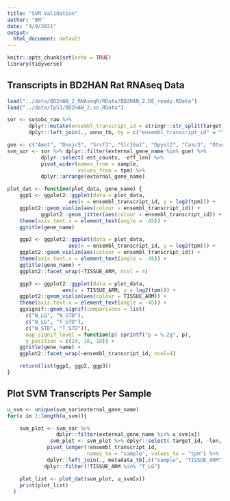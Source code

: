 ```yaml
---
title: "SVM Validation"
author: "BM"
date: "4/9/2021"
output:
  html_document: default
---
```


```r
knitr::opts_chunk$set(echo = TRUE)
library(tidyverse)
```

## Transcripts in BD2HAN Rat RNAseq Data

```r
load("../data/BD2HAN_2_RNAseqR/RData/BD2HAN_2.DE_ready.RData")
load("../data/Tp53/BD2HAN_2.so.RData")

sor <- so$obs_raw %>%
       dplyr::mutate(ensembl_transcript_id = stringr::str_split(target_id, "\\.", simplify = TRUE)[, 1]) %>%
       dplyr::left_join(., anno_tb, by = c("ensembl_transcript_id" = "target_id"))

goe <- c("Amot", "Dnajc5", "Srsf3", "Slc16a1", "Dpysl2", "Casc3", "Otud4", "Map4", "Slc39a7", "Leo1", "Rnmt", "Srsf6", "Rrbp1", "Hnrnpc", "Dusp9", "Ctnna1", "Bin2", "Itsn1", "Crtc3", "Rras2", "Lrp2", "Stt3b", "Utf1", "PrLZ", "Smc3", "Arhgap17", "Dcp1a")
svm_sor <- sor %>% dplyr::filter(external_gene_name %in% goe) %>%
           dplyr::select(-est_counts, -eff_len) %>%
           pivot_wider(names_from = sample,
                       values_from = tpm) %>%
           dplyr::arrange(external_gene_name)
```

```r
plot_dat <- function(plot_data, gene_name) {
    ggp1 <- ggplot2::ggplot(data = plot_data,
                    aes(x = ensembl_transcript_id, y = log2(tpm))) +
    ggplot2::geom_violin(aes(colour = ensembl_transcript_id)) +
           ggplot2::geom_jitter(aes(colour = ensembl_transcript_id)) +
    theme(axis.text.x = element_text(angle = -45)) +
    ggtitle(gene_name)

    ggp2 <- ggplot2::ggplot(data = plot_data,
                    aes(x = ensembl_transcript_id, y = log2(tpm))) +
    ggplot2::geom_violin(aes(colour = ensembl_transcript_id)) +
    theme(axis.text.x = element_text(angle = -45)) +
    ggtitle(gene_name) +
    ggplot2::facet_wrap(~TISSUE_ARM, ncol = 4)

    ggp3 <- ggplot2::ggplot(data = plot_data,
                  aes(x = TISSUE_ARM, y = log2(tpm))) +
    ggplot2::geom_violin(aes(colour = TISSUE_ARM)) +
    theme(axis.text.x = element_text(angle = -45)) +
    ggsignif::geom_signif(comparisons = list(
      c("N_LG", "N_STD"),
      c("N_LG", "T_STD"),
      c("N_STD", "T_STD")),
      map_signif_level = function(p) sprintf("p = %.2g", p),
      y_position = c(14, 16, 18)) +
    ggtitle(gene_name) +
    ggplot2::facet_wrap(~ensembl_transcript_id, ncol=4)

    return(list(ggp1, ggp2, ggp3))
}
```

## Plot SVM Transcripts Per Sample
```r
u_svm <- unique(svm_sor$external_gene_name)
for(x in 1:length(u_svm)){

    svm_plot <- svm_sor %>%
                dplyr::filter(external_gene_name %in% u_svm[x])
              svm_plot <- svm_plot %>% dplyr::select(-target_id, -len, -ensembl_gene_id, -external_gene_name, -hsapiens_homolog_ensembl_gene, -hsapiens_homolog_associated_gene_name) %>%
             pivot_longer(!ensembl_transcript_id,
                          names_to = "sample", values_to = "tpm") %>%
             dplyr::left_join(., metadata_tb[,c("sample", "TISSUE_ARM")]) %>%
            dplyr::filter(!TISSUE_ARM %in% "T_LG")

    plot_list <- plot_dat(svm_plot, u_svm[x])
    print(plot_list)
  }
```
